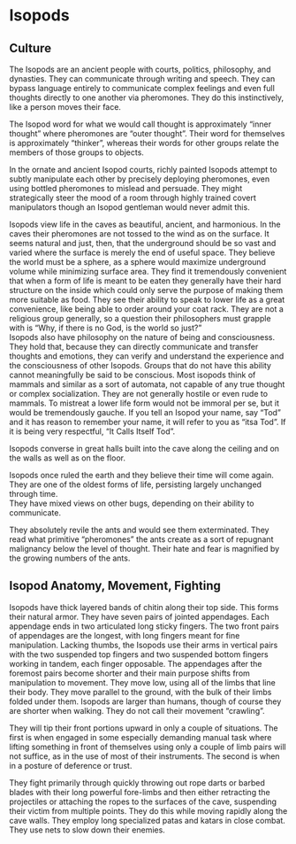 # Isopods

## Culture

The Isopods are an ancient people with courts, politics, philosophy, and dynasties. They can communicate through writing and speech. They can bypass language entirely to communicate complex feelings and even full thoughts directly to one another via pheromones. They do this instinctively, like a person moves their face.  

The Isopod word for what we would call thought is approximately "inner thought" where pheromones are "outer thought". Their word for themselves is approximately "thinker", whereas their words for other groups relate the members of those groups to objects.  

In the ornate and ancient Isopod courts, richly painted Isopods attempt to subtly manipulate each other by precisely deploying pheromones, even using bottled pheromones to mislead and persuade. They might strategically steer the mood of a room through highly trained covert manipulators though an Isopod gentleman would never admit this.  

Isopods view life in the caves as beautiful, ancient, and harmonious. In the caves their pheromones are not tossed to the wind as on the surface. It seems natural and just, then, that the underground should be so vast and varied where the surface is merely the end of useful space. They believe the world must be a sphere, as a sphere would maximize underground volume while minimizing surface area. They find it tremendously convenient that when a form of life is meant to be eaten they generally have their hard structure on the inside which could only serve the purpose of making them more suitable as food. They see their ability to speak to lower life as a great convenience, like being able to order around your coat rack. They are not a religious group generally, so a question their philosophers must grapple with is "Why, if there is no God, is the world so just?"  
Isopods also have philosophy on the nature of being and consciousness. They hold that, because they can directly communicate and transfer thoughts and emotions, they can verify and understand the experience and the consciousness of other Isopods. Groups that do not have this ability cannot meaningfully be said to be conscious. Most isopods think of mammals and similar as a sort of automata, not capable of any true thought or complex socialization. They are not generally hostile or even rude to mammals. To mistreat a lower life form would not be immoral per se, but it would be tremendously gauche. If you tell an Isopod your name, say "Tod" and it has reason to remember your name, it will refer to you as "itsa Tod". If it is being very respectful, "It Calls Itself Tod".

Isopods converse in great halls built into the cave along the ceiling and on the walls as well as on the floor.  

Isopods once ruled the earth and they believe their time will come again. They are one of the oldest forms of life, persisting largely unchanged through time.  
They have mixed views on other bugs, depending on their ability to communicate.  

They absolutely revile the ants and would see them exterminated. They read what primitive "pheromones" the ants create as a sort of repugnant malignancy below the level of thought. Their hate and fear is magnified by the growing numbers of the ants.   

## Isopod Anatomy, Movement, Fighting

Isopods have thick layered bands of chitin along their top side. This forms their natural armor. They have seven pairs of jointed appendages. Each appendage ends in two articulated long sticky fingers. The two front pairs of appendages are the longest, with long fingers meant for fine manipulation. Lacking thumbs, the Isopods use their arms in vertical pairs with the two suspended top fingers and two suspended bottom fingers working in tandem, each finger opposable. The appendages after the foremost pairs become shorter and their main purpose shifts from manipulation to movement. They move low, using all of the limbs that line their body. They move parallel to the ground, with the bulk of their limbs folded under them. Isopods are larger than humans, though of course they are shorter when walking. They do not call their movement "crawling".

They will tip their front portions upward in only a couple of situations. The first is when engaged in some especially demanding manual task where lifting something in front of themselves using only a couple of limb pairs will not suffice, as in the use of most of their instruments. The second is when in a posture of deference or trust. 

They fight primarily through quickly throwing out rope darts or barbed blades with their long powerful fore-limbs and then either retracting the projectiles or attaching the ropes to the surfaces of the cave, suspending their victim from multiple points. They do this while moving rapidly along the cave walls. They employ long specialized patas and katars in close combat. They use nets to slow down their enemies.  

<!-- ##  Isopod NPCs

Isopod NPCs (minimal stats): Isopod Spy, Isopod Gentleman, Isopod Senator, Isopod Philosopher,
Isopod NPCs (full stats): Isopod Trophy Hunter, Isopod Raider, Isopod Exile, Isopod Soldier, Isopod Guard -->